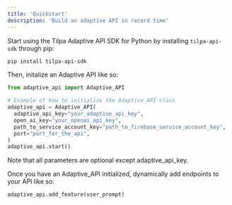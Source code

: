 ```yaml
---
title: 'Quickstart'
description: 'Build an adaptive API in record time'
---
```


Start using the Tilpa Adaptive API SDK for Python by installing `tilpa-api-sdk` through pip:

```sh
pip install tilpa-api-sdk
```
Then, initalize an Adaptive API like so:

```python
from adaptive_api import Adaptive_API

# Example of how to initialize the Adaptive_API class
adaptive_api = Adaptive_API(
  adaptive_api_key="your_adaptive_api_key",
  open_ai_key="your_openai_api_key",
  path_to_service_account_key="path_to_firebase_service_account_key",
  port="port_for_the_api",
)
adaptive_api.start()
```
Note that all parameters are optional except adaptive_api_key.

Once you have an Adaptive_API initialized, dynamically add endpoints to your API like so:
```python
adaptive_api.add_feature(user_prompt)
```